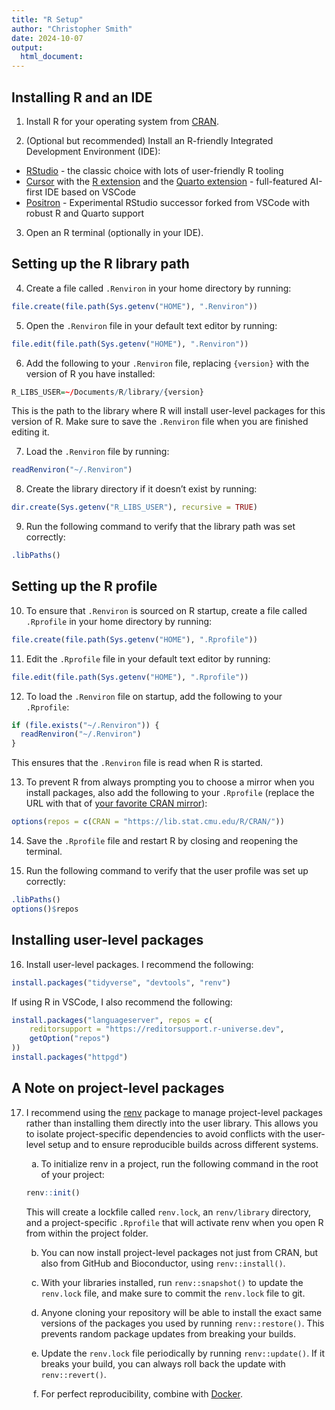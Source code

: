 ```yaml
---
title: "R Setup"
author: "Christopher Smith"
date: 2024-10-07
output:
  html_document:
---
```


## Installing R and an IDE

1. Install R for your operating system from [CRAN](https://cran.r-project.org/).

2. (Optional but recommended) Install an R-friendly Integrated Development Environment (IDE):
- [RStudio](https://www.rstudio.com/products/rstudio/download/) - the classic choice with lots of user-friendly R tooling
- [Cursor](https://cursor.com/) with the [R extension](https://marketplace.visualstudio.com/items?itemName=REditorSupport.r) and the [Quarto extension](https://marketplace.visualstudio.com/items?itemName=quarto.quarto) - full-featured AI-first IDE based on VSCode
- [Positron](https://github.com/posit-dev/positron/releases) - Experimental RStudio successor forked from VSCode with robust R and Quarto support

3. Open an R terminal (optionally in your IDE).

## Setting up the R library path

4. Create a file called `.Renviron` in your home directory by running:

```r
file.create(file.path(Sys.getenv("HOME"), ".Renviron"))
```

5. Open the `.Renviron` file in your default text editor by running:

```r
file.edit(file.path(Sys.getenv("HOME"), ".Renviron"))
```

6. Add the following to your `.Renviron` file, replacing `{version}` with the version of R you have installed:

```r
R_LIBS_USER=~/Documents/R/library/{version}
```

This is the path to the library where R will install user-level packages for this version of R. Make sure to save the `.Renviron` file when you are finished editing it.

7. Load the `.Renviron` file by running:

```r
readRenviron("~/.Renviron")
```

8. Create the library directory if it doesn't exist by running:

```r
dir.create(Sys.getenv("R_LIBS_USER"), recursive = TRUE)
```

9. Run the following command to verify that the library path was set correctly:

```r
.libPaths()
```

## Setting up the R profile

10. To ensure that `.Renviron` is sourced on R startup, create a file called `.Rprofile` in your home directory by running:

```r
file.create(file.path(Sys.getenv("HOME"), ".Rprofile"))
```

11. Edit the `.Rprofile` file in your default text editor by running:

```r
file.edit(file.path(Sys.getenv("HOME"), ".Rprofile"))
```

12. To load the `.Renviron` file on startup, add the following to your `.Rprofile`:

```r
if (file.exists("~/.Renviron")) {
  readRenviron("~/.Renviron")
}
```

This ensures that the `.Renviron` file is read when R is started.

13. To prevent R from always prompting you to choose a mirror when you install packages, also add the following to your `.Rprofile` (replace the URL with that of [your favorite CRAN mirror](https://cran.r-project.org/mirrors.html)):

```r
options(repos = c(CRAN = "https://lib.stat.cmu.edu/R/CRAN/"))
```

14. Save the `.Rprofile` file and restart R by closing and reopening the terminal.

15. Run the following command to verify that the user profile was set up correctly:

```r
.libPaths()
options()$repos
```

## Installing user-level packages

16. Install user-level packages. I recommend the following:

```r
install.packages("tidyverse", "devtools", "renv")
```

If using R in VSCode, I also recommend the following:

```r
install.packages("languageserver", repos = c(
    reditorsupport = "https://reditorsupport.r-universe.dev",
    getOption("repos")
))
install.packages("httpgd")
```

## A Note on project-level packages

17. I recommend using the [renv](https://rstudio.github.io/renv/articles/renv.html) package to manage project-level packages rather than installing them directly into the user library. This allows you to isolate project-specific dependencies to avoid conflicts with the user-level setup and to ensure reproducible builds across different systems.

    a. To initialize renv in a project, run the following command in the root of your project:

    ```r
    renv::init()
    ```

    This will create a lockfile called `renv.lock`, an `renv/library` directory, and a project-specific `.Rprofile` that will activate renv when you open R from within the project folder.

    b. You can now install project-level packages not just from CRAN, but also from GitHub and Bioconductor, using `renv::install()`.

    c. With your libraries installed, run `renv::snapshot()` to update the `renv.lock` file, and make sure to commit the `renv.lock` file to git.

    d. Anyone cloning your repository will be able to install the exact same versions of the packages you used by running `renv::restore()`. This prevents random package updates from breaking your builds.

    e. Update the `renv.lock` file periodically by running `renv::update()`. If it breaks your build, you can always roll back the update with `renv::revert()`.

    f. For perfect reproducibility, combine with [Docker](https://www.docker.com/).
